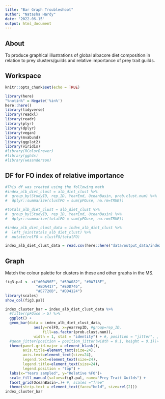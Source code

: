 ```yaml
---
title: "Bar Graph Troubleshoot"
author: "Natasha Hardy"
date: '2022-06-15'
output: html_document
---
```


## About

To produce graphical illustrations of global albacore diet composition in relation to prey clusters/guilds and relative importance of prey trait guilds.

## Workspace

```r
knitr::opts_chunk$set(echo = TRUE)
```

```r
library(here)
"%notin%" = Negate('%in%')
here::here()
library(tidyverse)
library(readxl)
library(readr)
library(plyr)
library(dplyr)
library(vegan)
library(mvabund)
library(ggplot2)
library(viridis)
#library(RColorBrewer)
#library(ggh4x)
#library(wesanderson)

```

## DF for FO index of relative importance

```r

#This df was created using the following math
#index_alb_diet_clust = alb_diet_clust %>%
#  group_by(StudyID, rep_ID, YearEnd, OceanBasin, prob.clust.num) %>%
#  dplyr::summarize(clustFO = sum(pFOuse, na.rm=TRUE)) 

#totals_alb_diet_clust = alb_diet_clust %>%
#  group_by(StudyID, rep_ID, YearEnd, OceanBasin) %>%
#  dplyr::summarize(totalFO = sum(pFOuse, na.rm=TRUE)) 

#index_alb_diet_clust_data = index_alb_diet_clust %>%
#  left_join(totals_alb_diet_clust) %>%
#  mutate(relFO = clustFO/totalFO)

index_alb_diet_clust_data = read.csv(here::here("data/output_data/index_alb_diet_clust_data.csv"))

```

## Graph

Match the colour palette for clusters in these and other graphs in the MS.

```r

fig3.pal <- c("#00496F", "#59A082", "#0A718F", 
              "#EDA417", "#EDD746", 
              "#E7720B", "#DD4124")
library(scales)
show_col(fig3.pal)

```

```r

index_cluster_bar = index_alb_diet_clust_data %>%
  #filter(pFOuse > 5) %>%
  ggplot() +
  geom_bar(data = index_alb_diet_clust_data, 
             aes(y=relFO, x=yearrepID, #group=rep_ID, 
                 fill=as.factor(prob.clust.num)),
             width = 1, stat = "identity") + #, position = "jitter", , position="identity"
  #geom_jitter(position = position_jitter(width = 0.1, height = 0.1))+
  theme(panel.grid.major = element_blank(),
        axis.title=element_text(size=24),
        axis.text=element_text(size=24),
        legend.text=element_text(size=24),
        legend.title=element_text(size=24),
        legend.position = "top") +
  labs(x="Years sampled", y="Relative %FO")+
  scale_fill_manual(values=fig3.pal, name="Prey Trait Guilds") +
  facet_grid(OceanBasin~.)+ #, scales ="free"
  theme(strip.text = element_text(face="bold", size=rel(2)))
index_cluster_bar

```